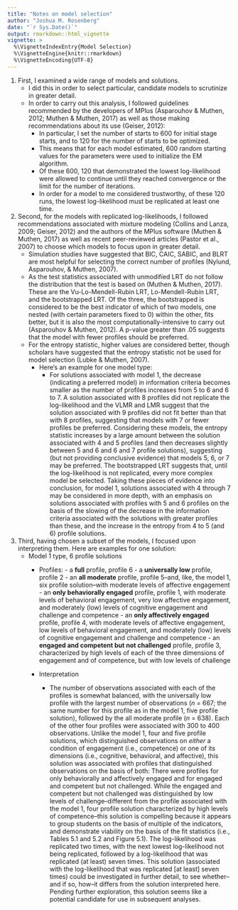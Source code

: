 ```yaml
---
title: "Notes on model selection"
author: "Joshua M. Rosenberg"
date: "`r Sys.Date()`"
output: rmarkdown::html_vignette
vignette: >
  %\VignetteIndexEntry{Model Selection}
  %\VignetteEngine{knitr::rmarkdown}
  %\VignetteEncoding{UTF-8}
---
```


1. First, I examined a wide range of models and solutions. 
      - I did this in order to select particular, candidate models to scrutinize in greater detail. 
      - In order to carry out this analysis, I followed guidelines recommended by the developers of MPlus (Asparouhov & Muthen, 2012; Muthen & Muthen, 2017) as well as those making recommendations about its use (Geiser, 2012):
        - In particular, I set the number of starts to 600 for initial stage starts, and to 120 for the number of starts to be optimized. 
        - This means that for each model estimated, 600 random starting values for the parameters were used to initialize the EM algorithm.
        - Of these 600, 120 that demonstrated the lowest log-likelihood were allowed to continue until they reached convergence or the limit for the number of iterations.
        - In order for a model to me considered trustworthy, of these 120 runs, the lowest log-likelihood must be replicated at least one time. 


2. Second, for the models with replicated log-likelihoods, I followed recommendations associated with mixture modeling (Collins and Lanza, 2009; Geiser, 2012) and the authors of the MPlus software (Muthen & Muthen, 2017) as well as recent peer-reviewed articles (Pastor et al., 2007) to choose which models to focus upon in greater detail.
      - Simulation studies have suggested that BIC, CAIC, SABIC, and BLRT are most helpful for selecting the correct number of profiles (Nylund, Asparouhov, & Muthen, 2007). 
    - As the test statistics associated with unmodified LRT do not follow the distribution that the test is based on (Muthen & Muthen, 2017). These are the Vu-Lo-Mendell-Rubin LRT, Lo-Mendell-Rubin LRT, and the bootstrapped LRT. Of the three, the bootstrapped is considered to be the best indicator of which of two models, one nested (with certain parameters fixed to 0) within the other, fits better, but it is also the most computationally-intensive to carry out (Asparouhov & Muthen, 2012). A p-value greater than .05 suggests that the model with fewer profiles should be preferred.
    - For the entropy statistic, higher values are considered better, though scholars have suggested that the entropy statistic not be used for model selection (Lubke & Muthen, 2007).
      - Here's an example for one model type:
        - For solutions associated with model 1, the decrease (indicating a preferred model) in information criteria becomes smaller as the number of profiles increases from 5 to 6 and 6 to 7. A solution associated with 8 profiles did not replicate the log-likelihood and the VLMR and LMR suggest that the solution associated with 9 profiles did not fit better than that with 8 profiles, suggesting that models with 7 or fewer profiles be preferred. Considering these models, the entropy statistic increases by a large amount between the solution associated with 4 and 5 profiles (and then decreases slightly between 5 and 6 and 6 and 7 profile solutions), suggesting (but not providing conclusive evidence) that models 5, 6, or 7 may be preferred. The bootstrapped LRT suggests that, until the log-likelihood is not replicated, every more complex model be selected. Taking these pieces of evidence into conclusion, for model 1, solutions associated with 4 through 7 may be considered in more depth, with an emphasis on solutions associated with profiles with 5 and 6 profiles on the basis of the slowing of the decrease in the information criteria associated with the solutions with greater profiles than these, and the increase in the entropy from 4 to 5 (and 6) profile solutions.  

3. Third, having chosen a subset of the models, I focused upon interpreting them. Here are examples for one solution:
      - Model 1 type, 6 profile solutions
        - Profiles:
              - a **full** profile, profile 6
              - a **universally low** profile, profile 2
              - an **all moderate** profile, profile 5--and, like, the model 1, six profile solution--with moderate levels of affective engagement
              - an **only behaviorally engaged** profile, profile 1, with moderate levels of behavioral engagement, very low affective engagement, and moderately (low) levels of cognitive engagement and challenge and competence
              - an **only affectively engaged** profile, profile 4, with moderate levels of affective engagement, low levels of behavioral engagement, and moderately (low) levels of cognitive engagement and challenge and competence
              - an **engaged and competent but not challenged** profile, profile 3, characterized by high levels of each of the three dimensions of engagement and of competence, but with low levels of challenge
    
        - Interpretation
            - The number of observations associated with each of the profiles is somewhat balanced, with the universally low profile with the largest number of observations (*n* = 667; the same number for this profile as in the model 1, five profile solution), followed by the all moderate profile (*n* = 638). Each of the other four profiles were associated with 300 to 400 observations. Unlike the model 1, four and five profile solutions, which distinguished observations on *either* a condition of engagement (i.e., competence) or one of its dimensions (i.e., cognitive, behavioral, and affective), this solution was associated with profiles that distinguished observations on the basis of both: There were profiles for only behaviorally and affectively engaged and for engaged and competent but not challenged. While the engaged and competent but not challenged was distinguished by low levels of challenge--different from the profile associated with the model 1, four profile solution characterized by high levels of competence--this solution is compelling because it appears to group students on the basis of multiple of the indicators, and demonstrate viability on the basis of the fit statistics (i.e., Tables 5.1 and 5.2 and Figure 5.1). The log-likelihood was replicated two times, with the next lowest log-likelihood not being replicated, followed by a log-likelihood that was replicated (at least) seven times. This solution (associated with the log-likelihood that was replicated [at least] seven times) could be investigated in further detail, to see whether--and if so, how--it differs from the solution interpreted here. Pending further exploration, this solution seems like a potential candidate for use in subsequent analyses. 
